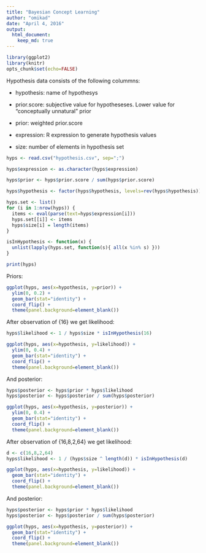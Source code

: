 ```yaml
---
title: "Bayesian Concept Learning"
author: "omikad"
date: "April 4, 2016"
output: 
  html_document:
    keep_md: true
---
```


```r
library(ggplot2)
library(knitr)
opts_chunk$set(echo=FALSE)
```

Hypothesis data consists of the following colummns:

- hypothesis: name of hypothesys

- prior.score: subjective value for hypotheseses. Lower value for "conceptually unnatural" prior

- prior: weighted prior.score

- expression: R expression to generate hypothesis values

- size: number of elements in hypothesis set

```r
hyps <- read.csv("hypothesis.csv", sep=";")

hyps$expression <- as.character(hyps$expression)

hyps$prior <- hyps$prior.score / sum(hyps$prior.score)

hyps$hypothesis <- factor(hyps$hypothesis, levels=rev(hyps$hypothesis))

hyps.set <- list()
for (i in 1:nrow(hyps)) {
  items <- eval(parse(text=hyps$expression[i]))
  hyps.set[[i]] <- items
  hyps$size[i] = length(items)
}

isInHypothesis <- function(x) {
  unlist(lapply(hyps.set, function(s){ all(x %in% s) }))
}

print(hyps)
```

Priors:

```r
ggplot(hyps, aes(x=hypothesis, y=prior)) + 
  ylim(0, 0.2) + 
  geom_bar(stat="identity") + 
  coord_flip() + 
  theme(panel.background=element_blank())
```

After observation of {16} we get likelihood:

```r
hyps$likelihood <- 1 / hyps$size * isInHypothesis(16)

ggplot(hyps, aes(x=hypothesis, y=likelihood)) + 
  ylim(0, 0.4) + 
  geom_bar(stat="identity") + 
  coord_flip() + 
  theme(panel.background=element_blank())
```

And posterior:

```r
hyps$posterior <- hyps$prior * hyps$likelihood
hyps$posterior <- hyps$posterior / sum(hyps$posterior)

ggplot(hyps, aes(x=hypothesis, y=posterior)) + 
  ylim(0, 0.4) + 
  geom_bar(stat="identity") + 
  coord_flip() + 
  theme(panel.background=element_blank())
```


After observation of {16,8,2,64} we get likelihood:

```r
d <- c(16,8,2,64)
hyps$likelihood <- 1 / (hyps$size ^ length(d)) * isInHypothesis(d)

ggplot(hyps, aes(x=hypothesis, y=likelihood)) +  
  geom_bar(stat="identity") + 
  coord_flip() + 
  theme(panel.background=element_blank())
```

And posterior:

```r
hyps$posterior <- hyps$prior * hyps$likelihood
hyps$posterior <- hyps$posterior / sum(hyps$posterior)

ggplot(hyps, aes(x=hypothesis, y=posterior)) + 
  geom_bar(stat="identity") + 
  coord_flip() + 
  theme(panel.background=element_blank())
```